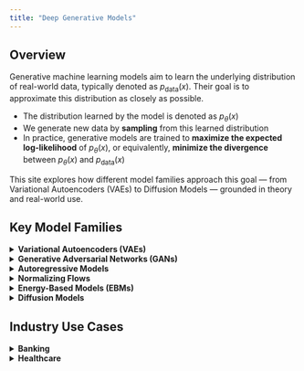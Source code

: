 ```yaml
---
title: "Deep Generative Models"
---
```


## Overview

Generative machine learning models aim to learn the underlying distribution of real-world data, typically denoted as $p_{\text{data}}(x)$. Their goal is to approximate this distribution as closely as possible.


- The distribution learned by the model is denoted as $p_\theta(x)$  
- We generate new data by **sampling** from this learned distribution  
- In practice, generative models are trained to **maximize the expected log-likelihood** of $p_\theta(x)$, or equivalently, **minimize the divergence** between $p_\theta(x)$ and $p_{\text{data}}(x)$

This site explores how different model families approach this goal — from Variational Autoencoders (VAEs) to Diffusion Models — grounded in theory and real-world use.

## Key Model Families

<details>
<summary><strong> Variational Autoencoders (VAEs)</strong></summary>

- **Core Idea**: Encode input to a latent space and reconstruct it while optimizing a lower bound on likelihood (ELBO).
- **Likelihood**: Approximate (variational lower bound).
- **Sampling**: Fast — sample latent vector and decode.
- **Use Cases**: Representation learning, image generation.
- **Example Models**: β-VAE, Conditional VAE
- [Go to VAE write-up →](vae.qmd)

</details>

<details>
<summary><strong> Generative Adversarial Networks (GANs)</strong></summary>

- **Core Idea**: A generator and discriminator compete in a minimax game to produce realistic samples.
- **Likelihood**: None (implicit model).
- **Sampling**: Fast — sample latent vector and pass through generator.
- **Use Cases**: High-quality image generation, style transfer.
- **Example Models**: StyleGAN, CycleGAN
- [Go to GAN write-up →]

</details>

<details>
<summary><strong> Autoregressive Models</strong></summary>

- **Core Idea**: Factor the joint distribution as a product of conditional probabilities.
- **Likelihood**: Exact.
- **Sampling**: Slow — token-by-token generation.
- **Use Cases**: Language modeling, code generation, time series.
- **Example Models**: GPT, PixelRNN
- [Go to Autoregressive Models →]

</details>

<details>
<summary><strong> Normalizing Flows</strong></summary>

- **Core Idea**: Learn invertible transformations of latent variables using the change-of-variable formula.
- **Likelihood**: Exact and tractable.
- **Sampling**: Fast — sample from base distribution and invert.
- **Use Cases**: Density estimation, latent space modeling.
- **Example Models**: RealNVP, Glow
- [Go to Flow Models →](flows.qmd)

</details>

<details>
<summary><strong> Energy-Based Models (EBMs)</strong></summary>

- **Core Idea**: Define an energy function over inputs; lower energy = higher probability.
- **Likelihood**: Unnormalized (intractable partition function).
- **Sampling**: Very slow — requires MCMC or Langevin dynamics.
- **Use Cases**: Uncertainty modeling, compositional generation.
- **Example Models**: Score-based EBMs
- [Go to EBMs →](ebm.qmd)

</details>

<details>
<summary><strong> Diffusion Models</strong></summary>

- **Core Idea**: Learn to reverse a gradual noise process via denoising.
- **Likelihood**: Approximate (via variational bound).
- **Sampling**: Slow — requires hundreds of reverse steps.
- **Use Cases**: High-resolution image and audio generation.
- **Example Models**: Stable Diffusion
- [Go to Diffusion Models →](diffusion.qmd)

</details>


## Industry Use Cases

<details>
<summary><strong>Banking</strong></summary>

- **Customer Service** — Autoregressive Models (e.g., GPT)  
- **Fraud Detection** — Energy-Based Models  
- **Operational Efficiency** — RAG for document automation and summarization  
- **Business Intelligence** — VAE for anomaly detection in transaction patterns 
- **Marketing** — GANs for personalized message generation and segmentation  

Includes deployments by JPMorgan, Mastercard, Wells Fargo, and Morgan Stanley.  
[View full Banking use cases →](gen-ai-use-cases/banking-use-cases.html)

</details>

<details>
<summary><strong>Healthcare</strong></summary>

- **Clinical Documentation** — Autoregressive Models (e.g., GPT-4), RAG (Nuance DAX)  
- **Medical Imaging** — Diffusion Models for image enhancement  
- **Diagnostics & Triage** — VAEs for uncertainty-aware diagnosis  
- **Patient Education** — Conversational AI built on large language models  
- **Drug Discovery** — Normalizing Flows for molecular sampling and VAEs for molecule generation  

Highlights work by Nuance (Microsoft), Mayo Clinic, DeepMind, and Insilico Medicine.  
[View full Healthcare use cases →](gen-ai-use-cases/healthcare-use-cases.html)

</details>

